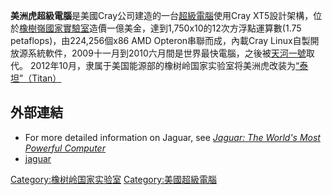 {{noteTA
|G1 = IT
}}

'''美洲虎超級電腦'''是美國Cray公司建造的一台[[超級電腦|超級電腦]]使用Cray XT5設計架構，位於[[橡樹嶺國家實驗室|橡樹嶺國家實驗室]]造價一億美金，達到1,750x10的12次方浮點運算數(1.75 petaflops)，由224,256個x86 AMD Opteron串聯而成，內載Cray Linux自製開放源系統軟件，2009十一月到2010六月間是世界最快電腦，之後被[[天河一號|天河一號]]取代。
2012年10月，隶属于美国能源部的橡树岭国家实验室将美洲虎改装为[[泰坦_(超級電腦)|“泰坦”（Titan）]]

==外部連結==
*For more detailed information on Jaguar, see [https://web.archive.org/web/20121224203858/http://www.nccs.gov/wp-content/uploads/2010/01/Bland-Jaguar-Paper.pdf ''Jaguar: The World's Most Powerful Computer'']
*[https://web.archive.org/web/20091207231123/http://www.nccs.gov/computing-resources/jaguar/ jaguar]

{{S-start}}
{{s-ach|rec}}
{{S-bef|before=[[走鵑_(超級電腦)|走鵑]]<br />1.026petaflops}}
{{S-ttl
 | title = [[TOP500|世界最强的超级电脑]]
 | years = 2009年11月 – 2010年11月
}}
{{s-aft|after=[[天河一号|天河一号]]<br />2.56 petaflops}}
{{S-end}}

[[Category:橡树岭国家实验室|Category:橡树岭国家实验室]]
[[Category:美國超級電腦|Category:美國超級電腦]]